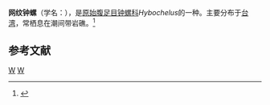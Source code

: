 {{Infraspeciesbox
| genus = Hybochelus
| species = cancellatus
| subspecies = cancellatus
| authority = Krauss, 1848
}}
'''网纹钟螺'''（学名：''{{lang|la|Hybochelus cancellatus cancellatus}}''），是[[原始腹足目|原始腹足目]][[钟螺科|钟螺科]]''Hybochelus''的一种。主要分布于[[台湾|台湾]]，常栖息在潮间带岩礁。<ref>{{cite web|url=http://shell.sinica.edu.tw/chinese/shellbase_detail.php?science_no=3384|title=国际贝库：网纹钟螺|publisher=台湾贝类资料库|accessdate=2009-08-11|archive-date=2016-03-04|archive-url=https://web.archive.org/web/20160304092137/http://shell.sinica.edu.tw/chinese/shellbase_detail.php?science_no=3384|dead-url=no}}</ref>

== 参考文献 ==
{{reflist}}
{{taxonbar}}
[[Category:_1848年描述的动物|W]]
[[Category:钟螺科|W]]